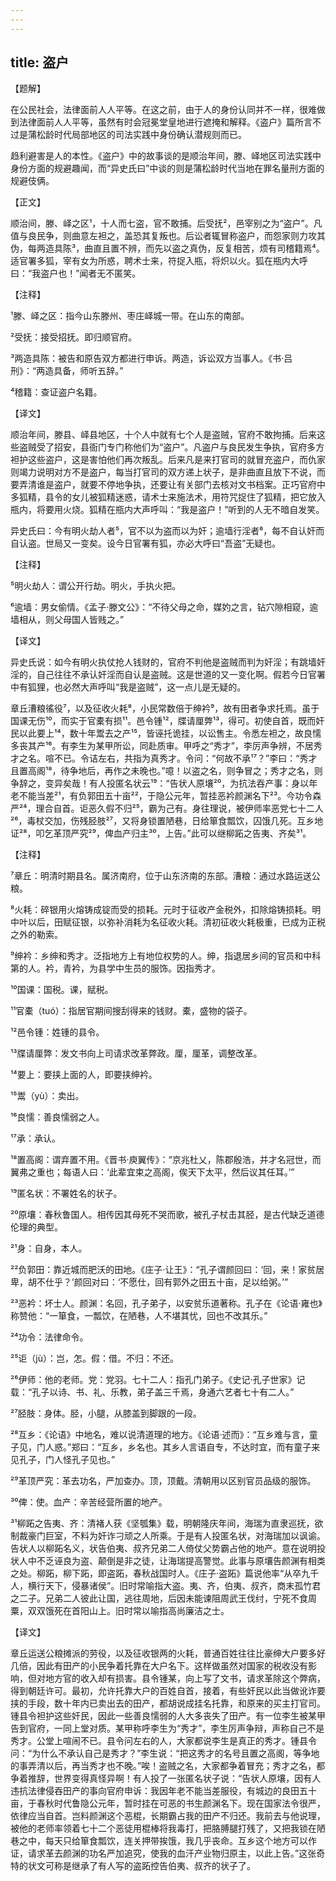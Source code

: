 ```yaml
---
---
---
```

title: 盗户
---




【题解】


在公民社会，法律面前人人平等。在这之前，由于人的身份认同并不一样，很难做到法律面前人人平等，虽然有时会冠冕堂皇地进行遮掩和解释。《盗户》篇所言不过是蒲松龄时代局部地区的司法实践中身份确认潜规则而已。

趋利避害是人的本性。《盗户》中的故事谈的是顺治年间，滕、峄地区司法实践中身份方面的规避趣闻，而“异史氏曰”中谈的则是蒲松龄时代当地在罪名量刑方面的规避伎俩。

【正文】

顺治间，滕、峄之区¹，十人而七盗，官不敢捕。后受抚²，邑宰别之为“盗户”。凡值与良民争，则曲意左袒之，盖恐其复叛也。后讼者辄冒称盗户，而怨家则力攻其伪，每两造具陈³，曲直且置不辨，而先以盗之真伪，反复相苦，烦有司稽籍焉⁴。适官署多狐，宰有女为所惑，聘术士来，符捉入瓶，将炽以火。狐在瓶内大呼曰：“我盗户也！”闻者无不匿笑。





【注释】


¹滕、峄之区：指今山东滕州、枣庄峄城一带。在山东的南部。

²受抚：接受招抚。即归顺官府。

³两造具陈：被告和原告双方都进行申诉。两造，诉讼双方当事人。《书·吕刑》：“两造具备，师听五辞。”

⁴稽籍：查证盗户名籍。





【译文】


顺治年间，滕县、峄县地区，十个人中就有七个人是盗贼，官府不敢拘捕。后来这些盗贼受了招安，县衙门专门称他们为“盗户”。凡盗户与良民发生争执，官府多方袒护这些盗户，这是害怕他们再次叛乱。后来凡是来打官司的就冒充盗户，而仇家则竭力说明对方不是盗户，每当打官司的双方递上状子，是非曲直且放下不说，而要弄清谁是盗户，就要不停地争执，还要让有关部门去核对文书档案。正巧官府中多狐精，县令的女儿被狐精迷惑，请术士来施法术，用符咒捉住了狐精，把它放入瓶内，将要用火烧。狐精在瓶内大声呼叫：“我是盗户！”听到的人无不暗自发笑。

异史氏曰：今有明火劫人者⁵，官不以为盗而以为奸；逾墙行淫者⁶，每不自认奸而自认盗。世局又一变矣。设今日官署有狐，亦必大呼曰“吾盗”无疑也。





【注释】


⁵明火劫人：谓公开行劫。明火，手执火把。

⁶逾墙：男女偷情。《孟子·滕文公》：“不待父母之命，媒妁之言，钻穴隙相窥，逾墙相从，则父母国人皆贱之。”





【译文】


异史氏说：如今有明火执仗抢人钱财的，官府不判他是盗贼而判为奸淫；有跳墙奸淫的，自己往往不承认奸淫而自认是盗贼。这是世道的又一变化啊。假若今日官署中有狐狸，也必然大声呼叫“我是盗贼”，这一点儿是无疑的。

章丘漕粮徭役⁷，以及征收火耗⁸，小民常数倍于绅衿⁹，故有田者争求托焉。虽于国课无伤¹⁰，而实于官橐有损¹¹。邑令锺¹²，牒请厘弊¹³，得可。初使自首，既而奸民以此要上¹⁴，数十年鬻去之产¹⁵，皆诬托诡挂，以讼售主。令悉左袒之，故良懦多丧其产¹⁶。有李生为某甲所讼，同赴质审。甲呼之“秀才”，李厉声争辨，不居秀才之名。喧不已。令诘左右，共指为真秀才。令问：“何故不承¹⁷？”李曰：“秀才且置高阁¹⁸，待争地后，再作之未晚也。”噫！以盗之名，则争冒之；秀才之名，则争辞之，变异矣哉！有人投匿名状云¹⁹：“告状人原壤²⁰，为抗法吞产事：身以年老不能当差²¹，有负郭田五十亩²²，于隐公元年，暂挂恶衿颜渊名下²³。今功令森严²⁴，理合自首。讵恶久假不归²⁵，霸为己有。身往理说，被伊师率恶党七十二人²⁶，毒杖交加，伤残胫肢²⁷，又将身锁置陋巷，日给箪食瓢饮，囚饿几死。互乡地证²⁸，叩乞革顶严究²⁹，俾血产归主³⁰，上告。”此可以继柳跖之告夷、齐矣³¹。





【注释】


⁷章丘：明清时期县名。属济南府，位于山东济南的东部。漕粮：通过水路运送公粮。

⁸火耗：碎银用火熔铸成锭而受的损耗。元时于征收产金税外，扣除熔铸损耗。明中叶以后，田赋征银，以弥补消耗为名征收火耗。清初征收火耗极重，已成为正税之外的勒索。

⁹绅衿：乡绅和秀才。泛指地方上有地位权势的人。绅，指退居乡间的官员和中科第的人。衿，青衿，为县学中生员的服饰。因指秀才。

¹⁰国课：国税。课，赋税。

¹¹官橐（tuó）：指居官期间搜刮得来的钱财。橐，盛物的袋子。

¹²邑令锺：姓锺的县令。

¹³牒请厘弊：发文书向上司请求改革弊政。厘，厘革，调整改革。

¹⁴要上：要挟上面的人，即要挟绅衿。

¹⁵鬻（yù）：卖出。

¹⁶良懦：善良懦弱之人。

¹⁷承：承认。

¹⁸置高阁：谓弃置不用。《晋书·庾翼传》：“京兆杜乂，陈郡殷浩，并才名冠世，而翼弗之重也；每语人曰：‘此辈宜束之高阁，俟天下太平，然后议其任耳。’”

¹⁹匿名状：不署姓名的状子。

²⁰原壤：春秋鲁国人。相传因其母死不哭而歌，被孔子杖击其胫，是古代缺乏道德伦理的典型。

²¹身：自身，本人。

²²负郭田：靠近城而肥沃的田地。《庄子·让王》：“孔子谓颜回曰：‘回，来！家贫居卑，胡不仕乎？’颜回对曰：‘不愿仕，回有郭外之田五十亩，足以给粥。’”

²³恶衿：坏士人。颜渊：名回，孔子弟子，以安贫乐道著称。孔子在《论语·雍也》称赞他：“一箪食，一瓢饮，在陋巷，人不堪其忧，回也不改其乐。”

²⁴功令：法律命令。

²⁵讵（jù）：岂，怎。假：借。不归：不还。

²⁶伊师：他的老师。党：党羽。七十二人：指孔门弟子。《史记·孔子世家》记载：“孔子以诗、书、礼、乐教，弟子盖三千焉，身通六艺者七十有二人。”

²⁷胫肢：身体。胫，小腿，从膝盖到脚跟的一段。

²⁸互乡：《论语》中地名，难以说清道理的地方。《论语·述而》：“互乡难与言，童子见，门人惑。”郑曰：“互乡，乡名也。其乡人言语自专，不达时宜，而有童子来见孔子，门人怪孔子见也。”

²⁹革顶严究：革去功名，严加查办。顶，顶戴。清朝用以区别官员品级的服饰。

³⁰俾：使。血产：辛苦经营所置的地产。

³¹柳跖之告夷、齐：清褚人获《坚瓠集》载，明朝隆庆年间，海瑞为直隶巡抚，欲制裁豪门巨室，不料为奸诈刁顽之人所乘。于是有人投匿名状，对海瑞加以讽谕。告状人以柳跖名义，状告伯夷、叔齐兄弟二人倚仗父势霸占他的地产。意在说明投状人中不乏诬良为盗、颠倒是非之徒，让海瑞提高警觉。此事与原壤告颜渊有相类之处。柳跖，柳下跖，即盗跖，春秋战国时人。《庄子·盗跖》篇说他率“从卒九千人，横行天下，侵暴诸侯”。旧时常喻指大盗。夷、齐，伯夷、叔齐，商末孤竹君之二子。兄弟二人彼此让国，逃往周地，后因未能谏阻周武王伐纣，宁死不食周粟，双双饿死在首阳山上。旧时常以喻指高尚廉洁之士。





【译文】


章丘运送公粮摊派的劳役，以及征收银两的火耗，普通百姓往往比豪绅大户要多好几倍，因此有田产的小民争着托靠在大户名下。这样做虽然对国家的税收没有影响，但对地方官的收入却有损害。县令锺某，向上写了文书，请求革除这个弊病，得到朝廷许可。最初，允许托靠大户的百姓自首，接着，有些奸民以此当做讹诈要挟的手段，数十年内已卖出去的田产，都胡说成挂名托靠，和原来的买主打官司。锺县令袒护这些奸民，因此一些善良懦弱的人大多丧失了田产。有一位李生被某甲告到官府，一同上堂对质。某甲称呼李生为“秀才”，李生厉声争辩，声称自己不是秀才。公堂上喧闹不已。县令问左右的人，大家都说李生是真正的秀才。锺县令问：“为什么不承认自己是秀才？”李生说：“把这秀才的名号且置之高阁，等争地的事弄清以后，再当秀才也不晚。”唉！盗贼之名，大家都争着冒充；秀才之名，都争着推辞，世界变得真怪异啊！有人投了一张匿名状子说：“告状人原壤，因有人违抗法律侵吞田产的事向官府申诉：我因年老不能当差服役，有城边的良田五十亩，于春秋时代鲁隐公元年，暂时挂在可恶的书生颜渊名下。现在国家法令很严，依律应当自首。岂料颜渊这个恶棍，长期霸占我的田产不归还。我前去与他说理，被他的老师率领着七十二个恶徒用棍棒将我毒打，把胳膊腿打残了，又把我锁在陋巷之中，每天只给箪食瓢饮，连关押带挨饿，我几乎丧命。互乡这个地方可以作证，请求革去颜渊的功名严加追究，使我的血汗产业物归原主，以此上告。”这张奇特的状文可称是继承了有人写的盗跖控告伯夷、叔齐的状子了。